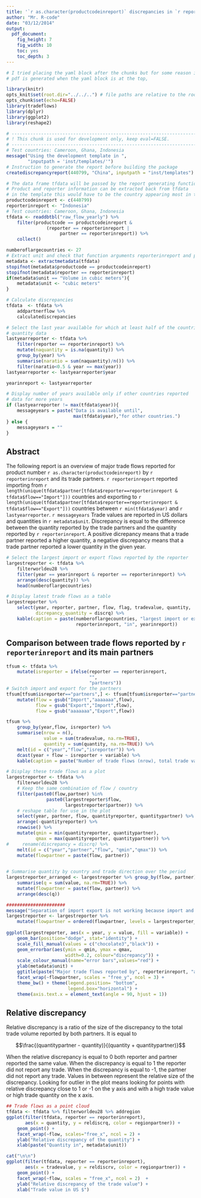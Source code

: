 ```yaml
---
title: '`r as.character(productcodeinreport)` discrepancies in `r reporterinreport`'
author: "Mr. R-code"
date: "03/12/2014"
output:
  pdf_document:
    fig_height: 7
    fig_width: 10
    toc: yes
    toc_depth: 3
---
```


```r
# I tried placing the yaml block after the chunks but for some reason it doesn't always generate the pdf and generates a html file instead.
# pdf is generated when the yaml block is at the top, 

library(knitr)
opts_knit$set(root.dir="../../..") # file paths are relative to the root of the project directory
opts_chunk$set(echo=FALSE)
library(tradeflows)
library(dplyr)
library(ggplot2)
library(reshape2)
``` 


```r
# ---------------------------------------------------------------------------------
# ! This chunk is used for development only, keep eval=FALSE.
# ---------------------------------------------------------------------------------
# Test countries: Cameroon, Ghana, Indonesia
message("Using the development template in ",
        "inputpath = 'inst/templates/'")
# Instruction to generate the report before building the package
creatediscrepancyreport(440799, "China", inputpath = "inst/templates")

# The data frame tfdata will be passed by the report generating function to the template
# Product and reporter information can be extracted back from tfdata 
# in the template this would have to be the country appearing most in the data frame
productcodeinreport <- c(440799)
reporterinreport <- "Indonesia" 
# Test countries: Cameroon, Ghana, Indonesia
tfdata <- readdbtbl("raw_flow_yearly") %>%
    filter(productcode == productcodeinreport & 
               (reporter == reporterinreport | 
                    partner == reporterinreport)) %>%
    collect() 
```



```r
numberoflargecountries <- 27
# Extract unit and check that function arguments reporterinreport and productcodeinreport are consistent with the data frame
metadata <- extractmetadata(tfdata)
stopifnot(metadata$productcode == productcodeinreport)
stopifnot(metadata$reporter == reporterinreport)
if(metadata$unit == "Volume in cubic meters"){
    metadata$unit <- "cubic meters"
}

# Calculate discrepancies
tfdata  <- tfdata %>% 
    addpartnerflow %>% 
    calculatediscrepancies 

# Select the last year available for which at least half of the countries have
# quantity data 
lastyearreporter <- tfdata %>% 
    filter(reporter == reporterinreport) %>% 
    mutate(naquantity = is.na(quantity)) %>%
    group_by(year) %>%
    summarise(naratio = sum(naquantity)/n()) %>%
    filter(naratio<0.5 & year == max(year))
lastyearreporter <- lastyearreporter$year

yearinreport <- lastyearreporter

# Display number of years available only if other countries reported 
# data for more years
if (lastyearreporter != max(tfdata$year)){
    messageyears = paste("Data is available until",
                         max(tfdata$year),"for other countries.")
} else {
    messageyears = ""
}
```


## Abstract
The following report is an overview of major trade flows reported for product number `r as.character(productcodeinreport)` by `r reporterinreport` and its trade partners. `r reporterinreport` reported importing from
`r length(unique(tfdata$partner[tfdata$reporter==reporterinreport & tfdata$flow=="Import"]))` countries and exporting to
`r length(unique(tfdata$partner[tfdata$reporter==reporterinreport & tfdata$flow=="Export"]))` countries 
between `r min(tfdata$year)` and `r lastyearreporter`.
`r messageyears`
 Trade values are reported in US dollars and quantities in `r metadata$unit`. Discrepancy is equal to the difference between the quantity reported by the trade partners and the quantity reported by `r reporterinreport`. A positive dicrepancy means that a trade partner reported a higher quantity, a negative discrepancy means that a trade partner reported a lower quantity in the given year.
 

```r
# Select the largest import or export flows reported by the reporter
largestreporter <- tfdata %>% 
    filterworldeu28 %>%
    filter(year == yearinreport & reporter == reporterinreport) %>% 
    arrange(desc(quantity)) %>%
    head(numberoflargecountries)

# Display latest trade flows as a table
largestreporter %>% 
    select(year, reporter, partner, flow, flag, tradevalue, quantity,
           dicrepancy_quantity = discrq) %>%
    kable(caption = paste(numberoflargecountries, "largest import or export flows reported by",
                          reporterinreport, "in", yearinreport))
```

\newpage

## Comparison between trade flows reported by `r reporterinreport` and its main partners

```r
tfsum <- tfdata %>% 
    mutate(isreporter = ifelse(reporter == reporterinreport,
                               "",
                               "partners")) 
# Switch import and export for the partners
tfsum[tfsum$isreporter=="partners",] <- tfsum[tfsum$isreporter=="partners",] %>%
    mutate(flow = gsub("Import","aaaaaaa",flow),
           flow = gsub("Export","Import",flow),
           flow = gsub("aaaaaaa","Export",flow))

tfsum %>%    
    group_by(year,flow, isreporter) %>%
    summarise(nrow = n(),
              value = sum(tradevalue, na.rm=TRUE),
              quantity = sum(quantity, na.rm=TRUE)) %>%
    melt(id = c("year","flow","isreporter")) %>%
    dcast(year + flow ~ isreporter + variable) %>%
    kable(caption = paste("Number of trade flows (nrow), total trade value and total quantity reported by ", reporterinreport, " (columns 3,4,5) and its trade partners (columns 6,7,8) for the years available in the database."))
```


\newpage

```r

# Display these trade flows as a plot
largestreporter <- tfdata %>% 
    filterworldeu28 %>% 
    # Keep the same combination of flow / country
    filter(paste0(flow,partner) %in% 
               paste0(largestreporter$flow,
                      largestreporter$partner)) %>%
    # reshape table for use in the plot
    select(year, partner, flow, quantityreporter, quantitypartner) %>%
    arrange(-quantityreporter) %>%
    rowwise() %>%
    mutate(qmin = min(quantityreporter, quantitypartner),
           qmax = max(quantityreporter, quantitypartner)) %>%
#     rename(discrepancy = discrq) %>%
    melt(id = c("year","partner","flow", "qmin","qmax")) %>%
    mutate(flowpartner = paste(flow, partner))
    

# Summarise quantity by country and trade direction over the period
largestreporter_arranged <- largestreporter %>% group_by(flow, partner) %>%
    summarise(q = sum(value, na.rm=TRUE)) %>%
    mutate(flowpartner = paste(flow, partner)) %>%
    arrange(desc(q))

######################
message("Separation of import export is not working because import and export plots would have different number and facet and it would be a pain to manage plot size create a new column called flowpartner")
largestreporter <- largestreporter %>%
    mutate(flowpartner = ordered(flowpartner, levels = largestreporter_arranged$flowpartner))
    
ggplot(largestreporter, aes(x = year, y = value, fill = variable)) +
    geom_bar(position="dodge", stat="identity") +
    scale_fill_manual(values = c("chocolate3","black")) +
    geom_errorbar(aes(ymin = qmin, ymax = qmax, 
                      width=0.2, colour="discrepancy")) +
    scale_colour_manual(name="error bars",values="red") +
    ylab(metadata$unit) +
    ggtitle(paste("Major trade flows reported by", reporterinreport, "and its trade partners")) +
    facet_wrap(~flowpartner, scales = "free_y", ncol = 3) +
    theme_bw() + theme(legend.position= "bottom",
                       legend.box="horizontal") +
    theme(axis.text.x = element_text(angle = 90, hjust = 1))

```



\newpage


## Relative discrepancy
Relative discrepancy is a ratio of the size of the discrepancy to the total trade volume reported by both partners. It is equal to 

$$\frac{(quantitypartner - quantity)}{(quantity + quantitypartner)}$$

When the relative discrepancy is equal to 0 both reporter and partner reported the same value. When the discrepancy is equal to 1 the reporter did not report any trade. When the discrepancy is equal to -1, the partner did not report any trade. Values in between represent the relative size of the discrepancy. Looking for outlier in the plot means looking for points with relative discrepancy close to 1 or -1 on the y axis and with a high trade value or high trade quantity on the x axis.


```r
## Trade flows as a point cloud
tfdata <- tfdata %>% filterworldeu28 %>% addregion 
ggplot(filter(tfdata, reporter == reporterinreport), 
       aes(x = quantity, y = reldiscrq, color = regionpartner)) +
    geom_point() + 
    facet_wrap(~flow, scales="free_x", ncol = 2) +
    ylab("Relative discrepancy of the quantity") + 
    xlab(paste("Quantity in", metadata$unit))

cat("\n\n")
ggplot(filter(tfdata, reporter == reporterinreport), 
       aes(x = tradevalue, y = reldiscrv, color = regionpartner)) +
    geom_point() + 
    facet_wrap(~flow, scales = "free_x", ncol = 2)  +
    ylab("Relative discrepancy of the trade value") +
    xlab("Trade value in US $")

```


